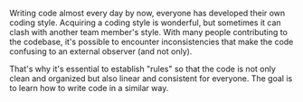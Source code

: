 Writing code almost every day by now, everyone has developed their own coding style. Acquiring a coding style is wonderful, but sometimes it can clash with another team member's style. With many people contributing to the codebase, it's possible to encounter inconsistencies that make the code confusing to an external observer (and not only). 

That's why it's essential to establish "rules" so that the code is not only clean and organized but also linear and consistent for everyone. The goal is to learn how to write code in a similar way.